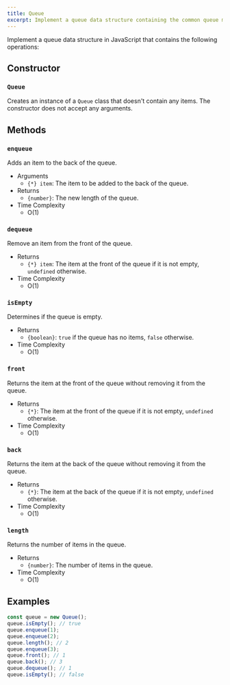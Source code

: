 ```yaml
---
title: Queue
excerpt: Implement a queue data structure containing the common queue methods
---
```


Implement a queue data structure in JavaScript that contains the following operations:

## Constructor

### `Queue`

Creates an instance of a `Queue` class that doesn't contain any items. The constructor does not accept any arguments.

## Methods

### `enqueue`

Adds an item to the back of the queue.

- Arguments
  - `{*} item`: The item to be added to the back of the queue.
- Returns
  - `{number}`: The new length of the queue.
- Time Complexity
  - O(1)

### `dequeue`

Remove an item from the front of the queue.

- Returns
  - `{*} item`: The item at the front of the queue if it is not empty, `undefined` otherwise.
- Time Complexity
  - O(1)

### `isEmpty`

Determines if the queue is empty.

- Returns
  - `{boolean}`: `true` if the queue has no items, `false` otherwise.
- Time Complexity
  - O(1)

### `front`

Returns the item at the front of the queue without removing it from the queue.

- Returns
  - `{*}`: The item at the front of the queue if it is not empty, `undefined` otherwise.
- Time Complexity
  - O(1)

### `back`

Returns the item at the back of the queue without removing it from the queue.

- Returns
  - `{*}`: The item at the back of the queue if it is not empty, `undefined` otherwise.
- Time Complexity
  - O(1)

### `length`

Returns the number of items in the queue.

- Returns
  - `{number}`: The number of items in the queue.
- Time Complexity
  - O(1)

## Examples

```js
const queue = new Queue();
queue.isEmpty(); // true
queue.enqueue(1);
queue.enqueue(2);
queue.length(); // 2
queue.enqueue(3);
queue.front(); // 1
queue.back(); // 3
queue.dequeue(); // 1
queue.isEmpty(); // false
```
